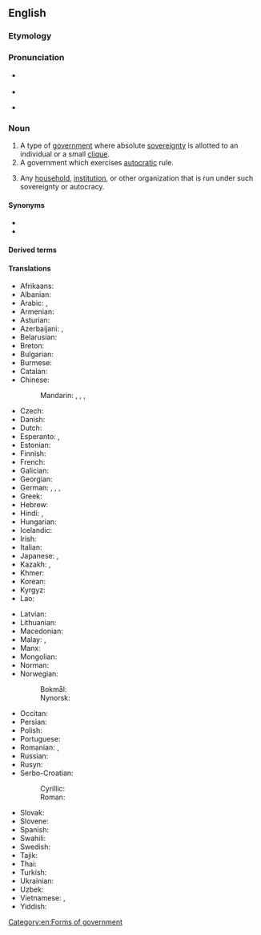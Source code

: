 ==English==
{{wikipedia}}

===Etymology===
{{af|en|dictator|-ship}}

===Pronunciation===
* {{a|UK}} {{IPA|en|/dɪkˈteɪtə(ɹ)ʃɪp/}}
* {{audio|en|LL-Q1860 (eng)-Vealhurl-dictatorship.wav |Audio (Southern England)}}
* {{a|US}} {{IPA|en|/ˈdɪkteɪtəɹʃɪp/}}

===Noun===
{{en-noun}}

# A type of [[government]] where absolute [[sovereignty]] is allotted to an individual or a small [[clique]].
# A government which exercises [[autocracy|autocratic]] rule.
#:{{ux|en|There were no elections during Franco's '''dictatorship'''.}}
# Any [[household]], [[institution]], or other organization that is run under such sovereignty or autocracy.

====Synonyms====
* {{l|en|autocracy}}
* {{l|en|dictatorialism}}

====Derived terms====
{{col3|en
|benevolent dictatorship
|dictatorship of the majority
|dictatorship of the proletariat
|petro-dictatorship
|nondictatorship
|antidictatorship
}}

====Translations====
{{trans-top|a government led by a dictator}}
* Afrikaans: {{t|af|diktatuur|s}}
* Albanian: {{t+|sq|diktaturë|f}}
* Arabic: {{t|ar|دِكْتَاتُورِيَّة|f|tr=diktātōriyya}}, {{t|ar|دِيكْتَاتُورِيَّة|f|tr=diktātōriyya}}
* Armenian: {{t+|hy|դիկտատուրա}}
* Asturian: {{t|ast|dictadura|f}}
* Azerbaijani: {{t|az|diktatura}}, {{t|az|diktatorluq}}
* Belarusian: {{t|be|дыктату́ра|f}}
* Breton: {{t|br|diktatouriezh|f}}
* Bulgarian: {{t+|bg|диктату́ра|f}}
* Burmese: {{t+|my|အာဏာရှင်စနစ်}}
* Catalan: {{t+|ca|dictadura|f}}
* Chinese:
*: Mandarin: {{t+|cmn|獨裁}}, {{t+|cmn|独裁|tr=dúcái}}, {{t+|cmn|專政}}, {{t+|cmn|专政|tr=zhuānzhèng}}
* Czech: {{t+|cs|diktatura|f}}
* Danish: {{t+|da|diktatur|n}}
* Dutch: {{t+|nl|dictatuur|f}}
* Esperanto: {{t|eo|diktatoreco}}, {{t|eo|diktaturo}}
* Estonian: {{t|et|diktatuur}}
* Finnish: {{t+|fi|diktatuuri}}
* French: {{t+|fr|dictature|f}}
* Galician: {{t+|gl|ditadura|f}}
* Georgian: {{t|ka|დიქტატურა}}
* German: {{t+|de|Diktatur|f}}, {{t+|de|Gewaltherrschaft|f}}, {{t+|de|Willkürherrschaft|f}}, {{t|de|Cäsarenherrschaft|f}}
* Greek: {{t+|el|δικτατορία|f}}
* Hebrew: {{t+|he|דיקטטורה|f|tr=diqt'at'ura}}
* Hindi: {{t+|hi|तानाशाही|f}}, {{t+|hi|अधिनायकतंत्र|m}}
* Hungarian: {{t+|hu|diktatúra}}
* Icelandic: {{t+|is|einræði|m}}
* Irish: {{t|ga|deachtóireacht|f}}
* Italian: {{t+|it|dittatura|f}}
* Japanese: {{t|ja|独裁政治|tr=どくさいせいじ, dokusaiseiji}}, {{t+|ja|独裁|tr=どくさい, dokusai}}
* Kazakh: {{t|kk|өктемдік}}, {{t+|kk|диктатура}}
* Khmer: {{t|km|អំណាចផ្ដាច់ការ}}
* Korean: {{t+|ko|독재(獨裁)}}
* Kyrgyz: {{t+|ky|диктатура}}
* Lao: {{t|lo|ລະບອບຜະເດັດການ}}
{{trans-mid}}
* Latvian: {{t|lv|diktatūra|f}}
* Lithuanian: {{t+|lt|diktatūra|f}}
* Macedonian: {{t|mk|диктату́ра|f}}
* Malay: {{t|ms|kediktatoran}}, {{t|ms|diktatur}}
* Manx: {{t|gv|ardreillaght|f}}
* Mongolian: {{t+|mn|дарангуйлал}}
* Norman: {{t|nrf|dictatuthe|f}} {{qualifier|Jersey}}
* Norwegian:
*: Bokmål: {{t+|nb|diktatur|n}}
*: Nynorsk: {{t|nn|diktatur|n}}
* Occitan: {{t|oc|dictadura|f}}
* Persian: {{t+|fa|دیکتاتوری|tr=diktâturi}}
* Polish: {{t+|pl|dyktatura|f}}
* Portuguese: {{t+|pt|ditadura|f}}
* Romanian: {{t+|ro|dictatură|f}}, {{t|ro|guvernare dictatorială|f}}
* Russian: {{t+|ru|диктату́ра|f}}
* Rusyn: {{t|rue|діктатура|f}}
* Serbo-Croatian:
*: Cyrillic: {{t|sh|диктату́ра|f}}
*: Roman: {{t+|sh|diktatúra|f}}
* Slovak: {{t|sk|diktatúra|f}}
* Slovene: {{t+|sl|diktatura|f}}
* Spanish: {{t+|es|dictadura|f}}
* Swahili: {{t|sw|udikteta|?}}
* Swedish: {{t+|sv|diktatur|c}}
* Tajik: {{t|tg|диктатура}}
* Thai: {{t|th|ระบอบเผด็จการ|tr=rá bòp pà dèt gaan}}
* Turkish: {{t+|tr|diktatörlük}}
* Ukrainian: {{t+|uk|диктату́ра|f}}
* Uzbek: {{t+|uz|diktatura}}
* Vietnamese: {{t|vi|chế độ độc tài}}, {{t|vi|nền chuyên chính}}
* Yiddish: {{t|yi|דיקטאַטור|f}}
{{trans-bottom}}

[[Category:en:Forms of government]]